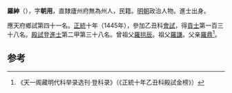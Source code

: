 '''羅紳'''（{{bd|1415年||？}}），字'''朝用'''，直隸廬州府無為州人，民籍。[[明朝|明朝]]政治人物。進士出身。

應天府鄉試第四十一名。[[正统_(年号)|正統]]十年（1445年），參加乙丑科[[會試|會試]]，得[[貢士|貢士]]第一百三十八名。[[殿試|殿試]]登[[進士|進士]]第二甲第三十八名。曾祖父[[羅拱辰|羅拱辰]]。祖父[[羅謙|羅謙]]。父亲[[羅鼎|羅鼎]]<ref>《天一阁藏明代科举录选刊·登科录》（《正統十年乙丑科殿試金榜》）</ref>。

==参考==
{{reflist}}
{{明朝人物小作品}}
{{正統十年乙丑科殿試金榜}}